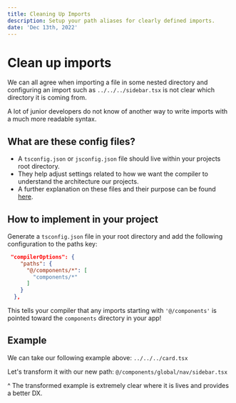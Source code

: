 ```yaml
---
title: Cleaning Up Imports
description: Setup your path aliases for clearly defined imports.
date: 'Dec 13th, 2022'
---
```


# Clean up imports

We can all agree when importing a file in some nested directory and configuring an import such as `../../../sidebar.tsx` is not clear which directory it is coming from.

A lot of junior developers do not know of another way to write imports with a much more readable syntax.

## What are these config files?

- A `tsconfig.json` or `jsconfig.json` file should live within your projects root directory.
- They help adjust settings related to how we want the compiler to understand the architecture our projects.
- A further explanation on these files and their purpose can be found [here](https://www.typescriptlang.org/docs/handbook/tsconfig-json.html#:~:text=The%20tsconfig.json%20file%20specifies,compiler%20flags%20enabled%20by%20default.).

## How to implement in your project

Generate a `tsconfig.json` file in your root directory and add the following configuration to the paths key:
```json
 "compilerOptions": {
    "paths": {
      "@/components/*": [
        "components/*"
      ]
    }
  },
```
This tells your compiler that any imports starting with `'@/components'` is pointed toward the `components` directory in your app!

## Example

We can take our following example above: `../../../card.tsx`

Let's transform it with our new path: `@/components/global/nav/sidebar.tsx`

^ The transformed example is extremely clear where it is lives and provides a better DX.
